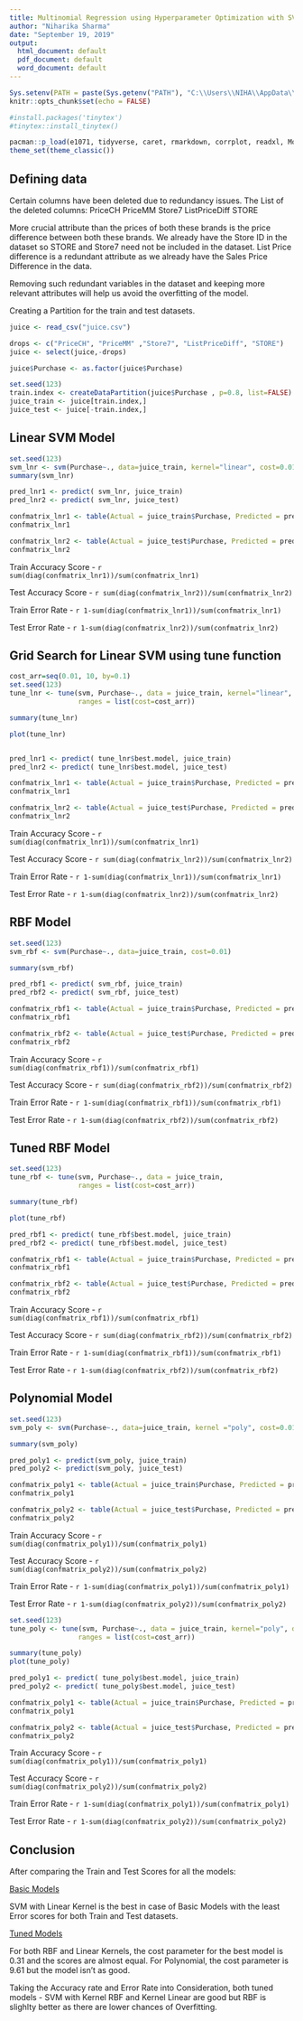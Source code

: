 ---
title: Multinomial Regression using Hyperparameter Optimization with SVM
author: "Niharika Sharma"
date: "September 19, 2019"
output:
  html_document: default
  pdf_document: default
  word_document: default
---



```{r setup, include=FALSE}
Sys.setenv(PATH = paste(Sys.getenv("PATH"), "C:\\Users\\NIHA\\AppData\\Local\\Programs\\MikTex 2.9\\miktex\\bin", sep=.Platform$path.sep))
knitr::opts_chunk$set(echo = FALSE)

#install.packages('tinytex')
#tinytex::install_tinytex()
```



```{r loadpackages, warning=FALSE}
pacman::p_load(e1071, tidyverse, caret, rmarkdown, corrplot, readxl, ModelMetrics)
theme_set(theme_classic())
```

## Defining data
Certain columns have been deleted due to redundancy issues.
The List of the deleted columns:
PriceCH
PriceMM
Store7
ListPriceDiff
STORE

More crucial attribute than the prices of both these brands is the price difference between both these brands.
We already have the Store ID in the dataset so STORE and Store7 need not be included in the dataset.
List Price difference is a redundant attribute as we already have the Sales Price Difference in the data.

Removing such redundant variables in the dataset and keeping more relevant attributes will help us avoid the overfitting of the model.

Creating a Partition for the train and test datasets.

```{r dataload , echo=TRUE}
juice <- read_csv("juice.csv")

drops <- c("PriceCH", "PriceMM" ,"Store7", "ListPriceDiff",	"STORE")
juice <- select(juice,-drops)

juice$Purchase <- as.factor(juice$Purchase)

set.seed(123)
train.index <- createDataPartition(juice$Purchase , p=0.8, list=FALSE)
juice_train <- juice[train.index,]
juice_test <- juice[-train.index,]
```


## Linear SVM Model
```{r LinearSVM, echo=TRUE}
set.seed(123)
svm_lnr <- svm(Purchase~., data=juice_train, kernel="linear", cost=0.01)
summary(svm_lnr)

pred_lnr1 <- predict( svm_lnr, juice_train)
pred_lnr2 <- predict( svm_lnr, juice_test)

confmatrix_lnr1 <- table(Actual = juice_train$Purchase, Predicted = pred_lnr1)
confmatrix_lnr1

confmatrix_lnr2 <- table(Actual = juice_test$Purchase, Predicted = pred_lnr2)
confmatrix_lnr2

```
Train Accuracy Score - `r sum(diag(confmatrix_lnr1))/sum(confmatrix_lnr1)  ` 

Test Accuracy Score - `r sum(diag(confmatrix_lnr2))/sum(confmatrix_lnr2)  `

Train Error Rate - `r 1-sum(diag(confmatrix_lnr1))/sum(confmatrix_lnr1)  ` 

Test Error Rate - `r 1-sum(diag(confmatrix_lnr2))/sum(confmatrix_lnr2)  `


## Grid Search for Linear SVM using tune function

```{r Lnr_SVM_Tune  , echo=TRUE}
cost_arr=seq(0.01, 10, by=0.1)
set.seed(123)
tune_lnr <- tune(svm, Purchase~., data = juice_train, kernel="linear",
                 ranges = list(cost=cost_arr))

summary(tune_lnr)

plot(tune_lnr)


pred_lnr1 <- predict( tune_lnr$best.model, juice_train)
pred_lnr2 <- predict( tune_lnr$best.model, juice_test)

confmatrix_lnr1 <- table(Actual = juice_train$Purchase, Predicted = pred_lnr1)
confmatrix_lnr1

confmatrix_lnr2 <- table(Actual = juice_test$Purchase, Predicted = pred_lnr2)
confmatrix_lnr2


```

Train Accuracy Score - `r sum(diag(confmatrix_lnr1))/sum(confmatrix_lnr1)  `

Test Accuracy Score - `r sum(diag(confmatrix_lnr2))/sum(confmatrix_lnr2)  ` 

Train Error Rate - `r 1-sum(diag(confmatrix_lnr1))/sum(confmatrix_lnr1)  ` 

Test Error Rate - `r 1-sum(diag(confmatrix_lnr2))/sum(confmatrix_lnr2)  `

##############################################################################

## RBF Model 

```{r RBF  , echo=TRUE}
set.seed(123)
svm_rbf <- svm(Purchase~., data=juice_train, cost=0.01)

summary(svm_rbf)

pred_rbf1 <- predict( svm_rbf, juice_train)
pred_rbf2 <- predict( svm_rbf, juice_test)

confmatrix_rbf1 <- table(Actual = juice_train$Purchase, Predicted = pred_rbf1)
confmatrix_rbf1

confmatrix_rbf2 <- table(Actual = juice_test$Purchase, Predicted = pred_rbf2)
confmatrix_rbf2
```
Train Accuracy Score - `r sum(diag(confmatrix_rbf1))/sum(confmatrix_rbf1)  `

Test Accuracy Score - `r sum(diag(confmatrix_rbf2))/sum(confmatrix_rbf2)  ` 

Train Error Rate - `r 1-sum(diag(confmatrix_rbf1))/sum(confmatrix_rbf1)  ` 

Test Error Rate - `r 1-sum(diag(confmatrix_rbf2))/sum(confmatrix_rbf2)  `

## Tuned RBF Model

```{r RBF_SVM_Tune  , echo=TRUE}
set.seed(123)
tune_rbf <- tune(svm, Purchase~., data = juice_train,
                 ranges = list(cost=cost_arr))

summary(tune_rbf)

plot(tune_rbf)

pred_rbf1 <- predict( tune_rbf$best.model, juice_train)
pred_rbf2 <- predict( tune_rbf$best.model, juice_test)

confmatrix_rbf1 <- table(Actual = juice_train$Purchase, Predicted = pred_rbf1)
confmatrix_rbf1

confmatrix_rbf2 <- table(Actual = juice_test$Purchase, Predicted = pred_rbf2)
confmatrix_rbf2
```
Train Accuracy Score - `r sum(diag(confmatrix_rbf1))/sum(confmatrix_rbf1)  `

Test Accuracy Score - `r sum(diag(confmatrix_rbf2))/sum(confmatrix_rbf2)  ` 

Train Error Rate - `r 1-sum(diag(confmatrix_rbf1))/sum(confmatrix_rbf1)  ` 

Test Error Rate - `r 1-sum(diag(confmatrix_rbf2))/sum(confmatrix_rbf2)  `

####################################################################

## Polynomial Model

```{r Poly  , echo=TRUE}
set.seed(123)
svm_poly <- svm(Purchase~., data=juice_train, kernel ="poly", cost=0.01, degree=2)

summary(svm_poly)

pred_poly1 <- predict(svm_poly, juice_train)
pred_poly2 <- predict(svm_poly, juice_test)

confmatrix_poly1 <- table(Actual = juice_train$Purchase, Predicted = pred_poly1)
confmatrix_poly1

confmatrix_poly2 <- table(Actual = juice_test$Purchase, Predicted = pred_poly2)
confmatrix_poly2
```
Train Accuracy Score - `r sum(diag(confmatrix_poly1))/sum(confmatrix_poly1)  `

Test Accuracy Score - `r sum(diag(confmatrix_poly2))/sum(confmatrix_poly2)  ` 

Train Error Rate - `r 1-sum(diag(confmatrix_poly1))/sum(confmatrix_poly1)  ` 

Test Error Rate - `r 1-sum(diag(confmatrix_poly2))/sum(confmatrix_poly2)  `

```{r Poly_SVM_Tune  , echo=TRUE}
set.seed(123)
tune_poly <- tune(svm, Purchase~., data = juice_train, kernel="poly", degree=2,
                 ranges = list(cost=cost_arr))

summary(tune_poly)
plot(tune_poly)

pred_poly1 <- predict( tune_poly$best.model, juice_train)
pred_poly2 <- predict( tune_poly$best.model, juice_test)

confmatrix_poly1 <- table(Actual = juice_train$Purchase, Predicted = pred_poly1)
confmatrix_poly1

confmatrix_poly2 <- table(Actual = juice_test$Purchase, Predicted = pred_poly2)
confmatrix_poly2


```

Train Accuracy Score - `r sum(diag(confmatrix_poly1))/sum(confmatrix_poly1)  ` 

Test Accuracy Score - `r sum(diag(confmatrix_poly2))/sum(confmatrix_poly2)  ` 

Train Error Rate - `r 1-sum(diag(confmatrix_poly1))/sum(confmatrix_poly1)  ` 

Test Error Rate - `r 1-sum(diag(confmatrix_poly2))/sum(confmatrix_poly2)  `

## Conclusion


After comparing the Train and Test Scores for all the models:


<u>Basic Models</u>


SVM with Linear Kernel is the best in case of Basic Models with the least Error scores for both Train and Test datasets.




<u>Tuned Models</u>


For both RBF and Linear Kernels, the cost parameter for the best model is 0.31 and the scores are almost equal.
For Polynomial, the cost parameter is 9.61 but the model isn't as good.  

Taking the Accuracy rate and Error Rate into Consideration, both tuned models - SVM with Kernel RBF and Kernel Linear are good but RBF is slighlty better as there are lower chances of Overfitting.


#####################################################################################